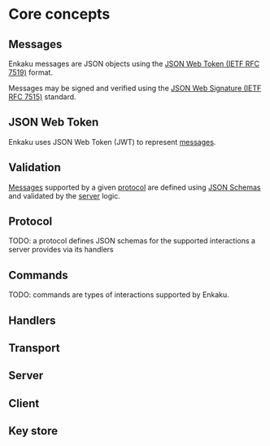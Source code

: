 # Core concepts

## Messages

Enkaku messages are JSON objects using the [JSON Web Token (IETF RFC 7519)](https://datatracker.ietf.org/doc/html/rfc7519) format.

Messages may be signed and verified using the [JSON Web Signature (IETF RFC 7515)](https://datatracker.ietf.org/doc/html/rfc7515) standard.

## JSON Web Token

Enkaku uses JSON Web Token (JWT) to represent [messages](#messages).

## Validation

[Messages](#messages) supported by a given [protocol](#protocol) are defined using [JSON Schemas](https://json-schema.org/) and validated by the [server](#server) logic.

## Protocol

TODO: a protocol defines JSON schemas for the supported interactions a server provides via its handlers

## Commands

TODO: commands are types of interactions supported by Enkaku.

## Handlers

## Transport

## Server

## Client

## Key store